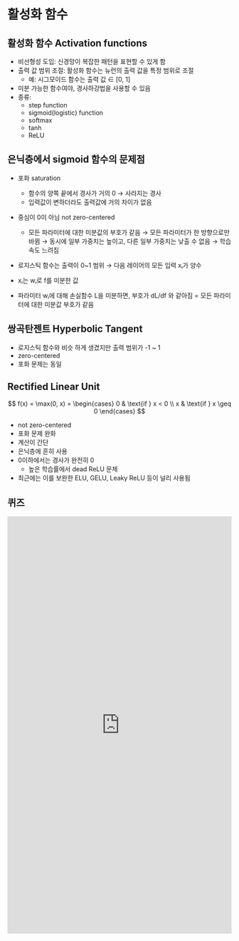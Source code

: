# 활성화 함수

## 활성화 함수 Activation functions
*   비선형성 도입: 신경망이 복잡한 패턴을 표현할 수 있게 함
*   출력 값 범위 조절: 활성화 함수는 뉴런의 출력 값을 특정 범위로 조절
    *   예: 시그모이드 함수는 출력 값 ∈ [0, 1]
*   미분 가능한 함수여야, 경사하강법을 사용할 수 있음
*   종류:
    *   step function
    *   sigmoid(logistic) function
    *   softmax
    *   tanh
    *   ReLU

## 은닉층에서 sigmoid 함수의 문제점
*   포화 saturation
    *   함수의 양쪽 끝에서 경사가 거의 0 → 사라지는 경사
    *   입력값이 변하더라도 출력값에 거의 차이가 없음
*   중심이 0이 아님 not zero-centered
    *   모든 파라미터에 대한 미분값의 부호가 같음
        → 모든 파라미터가 한 방향으로만 바뀜
        → 동시에 일부 가중치는 높이고, 다른 일부 가중치는 낮출 수 없음
        → 학습 속도 느려짐

*   로지스틱 함수는 출력이 0~1 범위 → 다음 레이어의 모든 입력 xᵢ가 양수
*   xᵢ는 wᵢ로 f를 미분한 값
*   파라미터 wᵢ에 대해 손실함수 L을 미분하면, 부호가 dL/df 와 같아짐 = 모든 파라미터에 대한 미분값 부호가 같음

## 쌍곡탄젠트 Hyperbolic Tangent
*   로지스틱 함수와 비슷 하게 생겼지만 출력 범위가 -1 ~ 1
*   zero-centered
*   포화 문제는 동일

## Rectified Linear Unit

$$
f(x) = \max(0, x) = \begin{cases}
0 & \text{if } x < 0 \\
x & \text{if } x \geq 0
\end{cases}
$$

*   not zero-centered
*   포화 문제 완화
*   계산이 간단
*   은닉층에 흔히 사용
*   0이하에서는 경사가 완전히 0
    *   높은 학습률에서 dead ReLU 문제
*   최근에는 이를 보완한 ELU, GELU, Leaky ReLU 등이 널리 사용됨

## 퀴즈

<iframe src="https://tally.so/embed/3jrKYY?alignLeft=1&hideTitle=1&transparentBackground=1&dynamicHeight=1" loading="lazy" width="100%" height="938" frameborder="0" marginheight="0" marginwidth="0" title="[CV] 활성화 함수"></iframe>